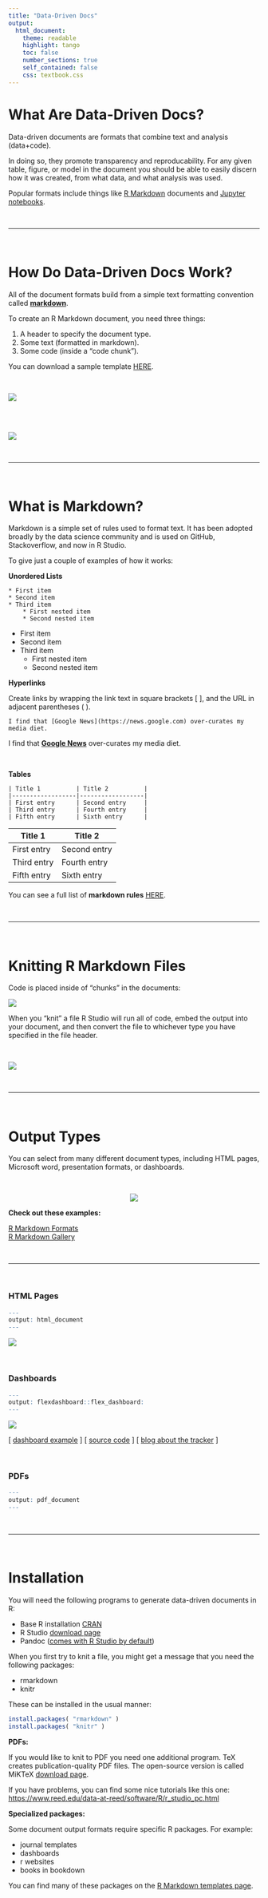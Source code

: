 ```yaml
---
title: "Data-Driven Docs"
output:
  html_document:
    theme: readable
    highlight: tango
    toc: false
    number_sections: true
    self_contained: false
    css: textbook.css
---
```




# What Are Data-Driven Docs?

Data-driven documents are formats that combine text and analysis (data+code). 

In doing so, they promote transparency and reproducability. For any given table, figure, or model in the document you should be able to easily discern how it was created, from what data, and what analysis was used. 

Popular formats include things like [R Markdown](https://rmarkdown.rstudio.com/lesson-1.html) documents and [Jupyter notebooks](https://jupyter.org/try).


<br>

------------

<br>



# How Do Data-Driven Docs Work? 


All of the document formats build from a simple text formatting convention called [**markdown**](https://github.com/adam-p/markdown-here/wiki/Markdown-Cheatsheet).  


To create an R Markdown document, you need three things:

1. A header to specify the document type.  
2. Some text (formatted in markdown).  
3. Some code (inside a "code chunk").  

You can download a sample template [HERE](https://cdn.rawgit.com/DS4PS/Data-Science-Class/c464d527/TEMPLATES/MarkdownTemplateSimple.Rmd).

<br>

![](figures/knit.png)

<br>
<br>

[![](https://github.com/DS4PS/ds4ps.github.io/blob/master/gifs/NewRmarkdownFile/NewRmarkdownFile_media/NewRmarkdownFile.gif?raw=true)](../gifs/NewRmarkdownFile/NewRmarkdownFile.html)

<br>

------------

<br>


# What is Markdown?

Markdown is a simple set of rules used to format text. It has been adopted broadly by the data science community and is used on GitHub, Stackoverflow, and now in R Studio. 

To give just a couple of examples of how it works:

**Unordered Lists**

```
* First item
* Second item
* Third item
    * First nested item
    * Second nested item
```
* First item
* Second item
* Third item
    * First nested item
    * Second nested item


**Hyperlinks**

Create links by wrapping the link text in square brackets [ ], and the URL in adjacent parentheses ( ). 

```
I find that [Google News](https://news.google.com) over-curates my media diet.
```

I find that [**Google News**](https://news.google.com) over-curates my media diet.

<br>


**Tables**

```
| Title 1          | Title 2          | 
|------------------|------------------|
| First entry      | Second entry     |  
| Third entry      | Fourth entry     |  
| Fifth entry      | Sixth entry      |
```

| Title 1          | Title 2          |  
|------------------|------------------|  
| First entry      | Second entry     |  
| Third entry      | Fourth entry     |  
| Fifth entry      | Sixth entry      |  


You can see a full list of **markdown rules** [HERE](https://ds4ps.org/data-driven-management-textbook/markdown/).

<br>

------------

<br>




# Knitting R Markdown Files

Code is placed inside of "chunks" in the documents:

[![](https://github.com/DS4PS/ds4ps.github.io/blob/master/gifs/NewCodeChunk/NewCodeChunk_media/NewCodeChunk.gif?raw=true)](../gifs/NewCodeChunk/NewCodeChunk.html)

When you "knit" a file R Studio will run all of code, embed the output into your document, and then convert the file to whichever type you have specified in the file header.  

<br> 

![](figures/knitting.png)


<br>

------------


<br>



# Output Types

You can select from many different document types, including HTML pages, Microsoft word, presentation formats, or dashboards.

<br>

<span style="display:block;text-align:center">
![](figures/rmd_output_types.png)
</span>


**Check out these examples:**

[R Markdown Formats](https://rmarkdown.rstudio.com/formats.html)  
[R Markdown Gallery](https://rmarkdown.rstudio.com/gallery.html)  

<br>

------------


<br>



### HTML Pages

```r
---
output: html_document
---
```

[![](https://github.com/DS4PS/ds4ps.github.io/blob/master/gifs/html_format/html_format_media/html_format.gif?raw=true)](../gifs/html_format/html_format.html)

<br>

### Dashboards

```r
---
output: flexdashboard::flex_dashboard:
---
```

[![](https://github.com/DS4PS/ds4ps.github.io/blob/master/assets/img/DashboardExample.gif?raw=true)](../gifs/DashboardExample/DashboardExample2.html)


[ [dashboard example](https://cultureofinsight.shinyapps.io/crypto_tracker/) ]  [ [source code](https://cultureofinsight.shinyapps.io/crypto_tracker/) ]  [ [blog about the tracker](https://www.cultureofinsight.com/blog/2018/01/22/2018-01-22-building-a-cryptocurrency-tracker-with-r/) ]  

<br>


### PDFs

```r
---
output: pdf_document
---
```

<br>

------------


<br>




# Installation

You will need the following programs to generate data-driven documents in R:

* Base R installation [CRAN](https://www.r-project.org/)
* R Studio [download page](https://www.rstudio.com/products/rstudio/download/#Installers)
* Pandoc ([comes with R Studio by default](https://blog.rstudio.com/2014/06/18/r-markdown-v2/))

When you first try to knit a file, you might get a message that you need the following packages:

* rmarkdown  
* knitr  

These can be installed in the usual manner:

```r
install.packages( "rmarkdown" )
install.packages( "knitr" )
```

**PDFs:**

If you would like to knit to PDF you need one additional program. TeX creates publication-quality PDF files. The open-source version is called MiKTeX [download page](http://miktex.org/download).

If you have problems, you can find some nice tutorials like this one: 
<https://www.reed.edu/data-at-reed/software/R/r_studio_pc.html>

**Specialized packages:**

Some document output formats require specific R packages. For example:

* journal templates  
* dashboards  
* r websites  
* books in bookdown  

You can find many of these packages on the [R Markdown templates page](https://rmarkdown.rstudio.com/formats.html).


<br>
<br>
<br>



